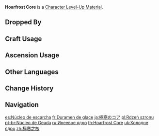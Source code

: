 {{Item Infobox
|id          = 113010
|image       = Item_Hoarfrost Core.png
|type        = Character Level-Up Materials
|group       = Normal Boss Drops
|invCategory = Character Development Items
|quality     = 4
|description = The exposed core of a defeated Cryo Regisvine. Pure Cryo elements are contained within it. Energy and thoughts that swell deep within the earth will eventually erupt on the surface. Even the deathly silent frost will attach to living things on the ground, turning even ordinary vegetation like vines into huge, vicious predators.
|source1     = Dropped by Lv.30+ [[Cryo Regisvine]]s
|source2     = 
|source3     = 
|source4     = 
|source5     = 
}}
'''Hoarfrost Core''' is a [[Character Level-Up Material]].

==Dropped By==
{{Dropped By|level=30}}

==Craft Usage==
{{Craft Usage}}

==Ascension Usage==
{{Ascension Usage}}

==Other Languages==
{{Other Languages
|en      = Hoarfrost Core
|zhs     = 极寒之核
|zhs_rm  = Jí Hán zhī Hé
|zht     = 極寒之核
|zht_rm  = Jí Hán zhī Hé
|zh_tl   = Core of Extreme Cold
|ja      = 極寒のコア
|ja_rm   = Gokkan no Koa
|ja_tl   = Extreme Cold Core
|ko      = 서리의 핵
|ko_rm   = Seori-ui Haek
|ko_tl   = Core of Frost
|es      = Núcleo de escarcha
|es_tl   = Frost Nucleus
|fr      = Duramen de glace
|fr_tl   = Ice Heartwood
|ru      = Инеевое ядро
|ru_tl   = Hoarfrost Core
|th      = Hoarfrost Core
|vi      = Hạt Nhân Cực Hàn
|vi_tl   = 
|de      = Fluxeiskern
|de_tl   = Flux Ice Core
|id      = Hoarfrost Core
|pt      = Núcleo de Geada
|pt_tl   = 
|tr      = Kırağı Çekirdeği
|tr_tl   = 
|it      = Nucleo di gelo
|it_tl   = 
}}

==Change History==
{{Change History|1.0}}

==Navigation==
{{Development Item Navbox|Character Level-Up Materials}}

[[es:Núcleo de escarcha]]
[[fr:Duramen de glace]]
[[ja:極寒のコア]]
[[pl:Rdzeń szronu]]
[[pt-br:Núcleo de Geada]]
[[ru:Инеевое ядро]]
[[th:Hoarfrost Core]]
[[uk:Холодне ядро]]
[[zh:極寒之核]]